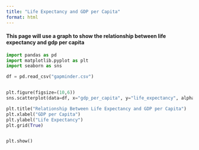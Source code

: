```yaml
---
title: "Life Expectancy and GDP per Capita"
format: html
---
```

#### This page will use a graph to show the relationship between life expectancy and gdp per capita

```python
import pandas as pd
import matplotlib.pyplot as plt
import seaborn as sns

df = pd.read_csv("gapminder.csv")  


plt.figure(figsize=(10,6))
sns.scatterplot(data=df, x="gdp_per_capita", y="life_expectancy", alpha=0.7)

plt.title("Relationship Between Life Expectancy and GDP per Capita")
plt.xlabel("GDP per Capita")
plt.ylabel("Life Expectancy")
plt.grid(True)


plt.show()
```
